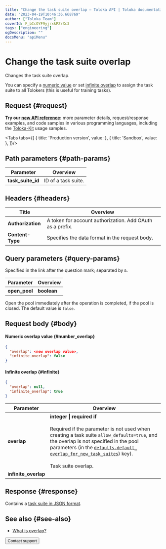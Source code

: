 ```yaml
---
title: "Change the task suite overlap — Toloka API | Toloka documentation"
date: "2023-04-19T10:46:36.668769"
author: ["Toloka Team"]
coverId: F_bIcOYF9yjrxkPZrXc3
tags: ["engineering"]
ogDescription: ""
docsMenu: "apiMenu"
---
```



# Change the task suite overlap

<Announce/>

Changes the task suite overlap.

You can specify a [numeric value](#number_overlap) or set [infinite overlap](#infinite) to assign the task suite to all Tolokers (this is useful for training tasks).

## Request {#request}

<Note mode="tip" title="Tip">

**Try our [new API reference](https://toloka.ai/docs/api/api-reference/#patch-/task-suites/-id-):** more parameter details, request/response examples, and code samples in various programming languages, including the [Toloka-Kit](/docs/toloka-kit/) usage samples.

</Note>

<Tabs tabs={[
  { title: 'Production version', value: <EditOverlapList1/> },
  { title: 'Sandbox', value: <EditOverlapList2/> },
]}/>

## Path parameters {#path-params}

Parameter | Overview
----- | -----
**task_suite_id** | ID of a task suite.

## Headers {#headers}

Title | Overview
----- | -----
**Authorization** | A token for account authorization. Add OAuth as a prefix.
**Content-Type** | Specifies the data format in the request body.

## Query parameters {#query-params}

Specified in the link after the question mark; separated by `&`.

Parameter | Overview
----- | -----
**open_pool** | **boolean**

Open the pool immediately after the operation is completed, if the pool is closed. The default value is `false`.

## Request body {#body}

#### Numeric overlap value {#number_overlap}

```json
{
  "overlap": <new overlap value>,
  "infinite_overlap": false
}
```

#### Infinite overlap {#infinite}

```json
{
  "overlap": null,
  "infinite_overlap": true
}
```

Parameter | Overview
----- | -----
**overlap** | **integer \| required if**<br/><br/>Required if the parameter is not used when creating a task suite `allow_defaults=true`, and the overlap is not specified in the pool parameters (in the [`defaults.​default_​overlap_for_​new_task_suites`](/docs/api/create-pool#default_overlap_for_new_task_suites)) key).<br/><br/>Task suite overlap.
**infinite_overlap** | <EditOverlapTable1/>

## Response {#response}

Contains a [task suite in JSON format](/docs/api/create-task-suite#body).

## See also {#see-also}

- [What is overlap?](/docs/guide/overlap-faq)

<Button themeColor="light" view="default" size="l" type="link" url="/docs/guide/troubleshooting/support?form-source=api-edit-overlap">Contact support</Button>
